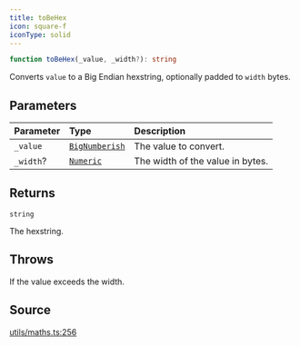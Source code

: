 ```yaml
---
title: toBeHex
icon: square-f
iconType: solid
---
```


```ts
function toBeHex(_value, _width?): string
```

Converts `value` to a Big Endian hexstring, optionally padded to `width` bytes.

## Parameters

| Parameter | Type | Description |
| :------ | :------ | :------ |
| `_value` | [`BigNumberish`](/sdk/content/type-aliases/BigNumberish) | The value to convert. |
| `_width`? | [`Numeric`](/sdk/content/type-aliases/Numeric) | The width of the value in bytes. |

## Returns

`string`

The hexstring.

## Throws

If the value exceeds the width.

## Source

[utils/maths.ts:256](https://github.com/dominant-strategies/quais.js/blob/191734f84dfad16356d604ee17f04ede3d7ccb03/src/utils/maths.ts#L256)
